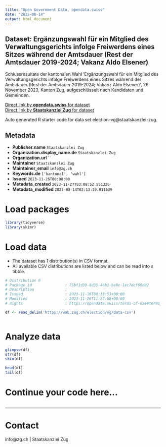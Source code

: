 ```yaml
---
title: "Open Government Data, opendata.swiss"
date: "2025-08-14"
output: html_document
---
```


## Dataset: Ergänzungswahl für ein Mitglied des Verwaltungsgerichts infolge Freiwerdens eines Sitzes während der Amtsdauer (Rest der Amtsdauer 2019-2024; Vakanz Aldo Elsener)

Schlussresultate der kantonalen Wahl 'Ergänzungswahl für ein Mitglied des Verwaltungsgerichts infolge Freiwerdens eines Sitzes während der Amtsdauer (Rest der Amtsdauer 2019-2024; Vakanz Aldo Elsener)', 26. November 2023, Kanton Zug, aufgeschlüsselt nach Kandidaten und Gemeinden.

[Direct link by **opendata.swiss** for dataset](https://opendata.swiss/de/dataset/erganzungswahl-fur-ein-mitglied-des-verwaltungsgerichts-infolge-freiwerdens-eines-sitzes-wahren)<br>
[Direct link by **Staatskanzlei Zug** for dataset](https://wab.zug.ch/election/vg/data)

Auto generated R starter code for data set election-vg@staatskanzlei-zug.

## Metadata

- **Publisher.name** `Staatskanzlei Zug`
- **Organization.display_name.de** `Staatskanzlei Zug`
- **Organization.url** ``
- **Maintainer** `Staatskanzlei Zug`
- **Maintainer_email** `info@zg.ch`
- **Keywords.de** `['kantonal', 'wahl']`
- **Issued** `2023-11-26T00:00:00`
- **Metadata_created** `2023-11-27T03:08:52.551326`
- **Metadata_modified** `2025-08-14T02:13:39.011639`


# Load packages

```r

library(tidyverse)
library(skimr)

```

# Load data

-   The dataset has 1 distribution(s) in CSV format.
-   All available CSV distributions are listed below and can be read into a tibble.

```r

# Distribution 0
# Package_id               : 75bf1d39-6d35-46b1-be8e-1ec7dcf60d02
# Description              : 
# Issued                   : 2023-11-16T08:33:51+00:00
# Modified                 : 2023-11-26T11:57:58+00:00
# Rights                   : https://opendata.swiss/terms-of-use#terms_by

df <- read_delim('https://wab.zug.ch/election/vg/data-csv')



```

# Analyze data

```r

glimpse(df)
str(df)
skim(df)

head(df)
tail(df)

```

# Continue your code here...

```r

```

------------------------------------------------------------------------

# Contact

info@zg.ch | Staatskanzlei Zug
